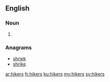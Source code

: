 ==English==

===Noun===
{{head|en|plural}}

# {{plural of|hiker|lang=en|nocat=1}}

===Anagrams===
* [[shriek#English|shriek]]
* [[shrike#English|shrike]]

[[ar:hikers]]
[[fr:hikers]]
[[ku:hikers]]
[[my:hikers]]
[[sv:hikers]]